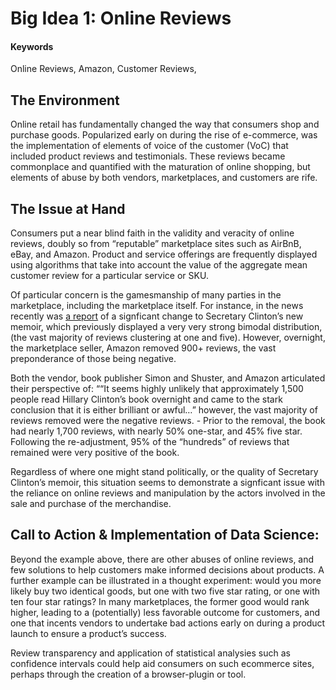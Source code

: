 # Big Idea 1: Online Reviews {#OnlineReviews}

#### Keywords

Online Reviews, Amazon, Customer Reviews, 

## The Environment

Online retail has fundamentally changed the way that consumers shop and purchase goods.  Popularized early on during the rise of e-commerce, was the implementation of elements of voice of the customer (VoC) that included product reviews and testimonials. These reviews became commonplace and quantified with the maturation of online shopping, but elements of abuse by both vendors, marketplaces, and customers are rife.

## The Issue at Hand

Consumers put a near blind faith in the validity and veracity of online reviews, doubly so from "reputable" marketplace sites such as AirBnB, eBay, and Amazon.  Product and service offerings are frequently displayed using algorithms that take into account the value of the aggregate mean customer review for a particular service or SKU.

Of particular concern is the gamesmanship of many parties in the marketplace, including the marketplace itself.  For instance, in the news recently was [a report](http://www.theblaze.com/news/2017/09/15/amazon-deleted-almost-all-of-the-negative-reviews-of-clintons-new-book-heres-why/) of a signficant change to Secretary Clinton's new memoir, which previously displayed a very very strong bimodal distribution, (the vast majority of reviews clustering at one and five).  However, overnight, the marketplace seller, Amazon removed 900+ reviews, the vast preponderance of those being negative.

Both the vendor, book publisher Simon and Shuster, and Amazon articulated their perspective of: "“It seems highly unlikely that approximately 1,500 people read Hillary Clinton’s book overnight and came to the stark conclusion that it is either brilliant or awful..." however, the vast majority of reviews removed were the negative reviews. - Prior to the removal, the book had nearly 1,700 reviews, with nearly 50% one-star, and 45% five star.  Following the re-adjustment, 95% of the "hundreds" of reviews that remained were very positive of the book.

Regardless of where one might stand politically, or the quality of Secretary Clinton's memoir, this situation seems to demonstrate a signficant issue with the reliance on online reviews and manipulation by the actors involved in the sale and purchase of the merchandise.

## Call to Action & Implementation of Data Science: 

Beyond the example above, there are other abuses of online reviews, and few solutions to help customers make informed decisions about products.  A further example can be illustrated in a thought experiment: would you more likely buy two identical goods, but one with two five star rating, or one with ten four star ratings?  In many marketplaces, the former good would rank higher, leading to a (potentially) less favorable outcome for customers, and one that incents vendors to undertake bad actions early on during a product launch to ensure a product's success.

Review transparency and application of statistical analysies such as confidence intervals could help aid consumers on such ecommerce sites, perhaps through the creation of a browser-plugin or tool.  